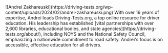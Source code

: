 <Accordion title="Written by Andrei Zakhareuski">
  ![Andrei Zakhareuski](https://driving-tests.org/wp-content/uploads/2024/02/andrei-zakhareuski.png) With over 16 years of expertise, Andrei leads Driving-Tests.org, a top online resource for driver education. His leadership has established [vital partnerships with over 2,600 libraries, educational bodies, and state agencies](https://driving-tests.org/about/), including NOYS and the National Safety Council, emphasizing a nationwide commitment to road safety. Andrei's focus is on accessible, effective education for all drivers.
</Accordion>